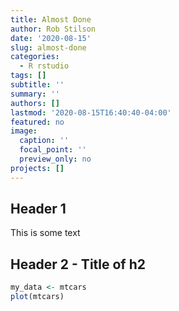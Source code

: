 ```yaml
---
title: Almost Done
author: Rob Stilson
date: '2020-08-15'
slug: almost-done
categories:
  - R rstudio
tags: []
subtitle: ''
summary: ''
authors: []
lastmod: '2020-08-15T16:40:40-04:00'
featured: no
image:
  caption: ''
  focal_point: ''
  preview_only: no
projects: []
---
```




## Header 1

This is some text

## Header 2 - Title of h2

```r
my_data <- mtcars
plot(mtcars)
```

